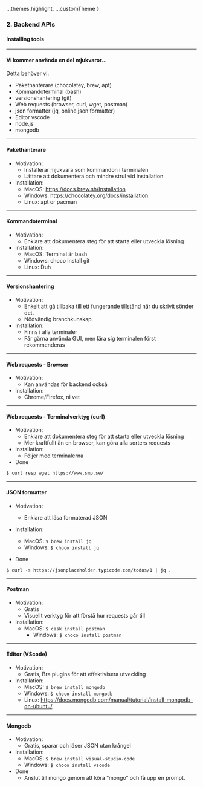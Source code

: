 
  ...themes.highlight,
  ...customTheme
}

### 2. Backend APIs
#### Installing tools

---
#### Vi kommer använda en del mjukvaror...

Detta behöver vi:
* Pakethanterare (chocolatey, brew, apt)
* Kommandoterminal (bash)
* versionshantering (git)
* Web requests (browser, curl, wget, postman)
* json formatter (jq, online json formatter)
* Editor vscode
* node.js
* mongodb

---

#### Pakethanterare

* Motivation:
  * Installerar mjukvara som kommandon i terminalen
  * Lättare att dokumentera och mindre strul vid installation
* Installation:
  * MacOS: <a href="https://docs.brew.sh/Installation" target="blank">https://docs.brew.sh/Installation</a>
  * Windows: <a href="https://chocolatey.org/docs/installation" target="_blank">https://chocolatey.org/docs/installation</a>
  * Linux: apt or pacman

---

#### Kommandoterminal
* Motivation:
  * Enklare att dokumentera steg för att starta eller utveckla lösning
* Installation:
  * MacOS: Terminal är bash
  * Windows: choco install git
  * Linux: Duh

---

#### Versionshantering
* Motivation:
  * Enkelt att gå tillbaka till ett fungerande tillstånd när du skrivit sönder det.
  * Nödvändig branchkunskap.
* Installation:
  * Finns i alla terminaler
  * Får gärna använda GUI, men lära sig terminalen först rekommenderas

---
#### Web requests - Browser
* Motivation:
  * Kan användas för backend också
* Installation:
  * Chrome/Firefox, ni vet

---

#### Web requests - Terminalverktyg (curl)
* Motivation:
  * Enklare att dokumentera steg för att starta eller utveckla lösning
  * Mer kraftfullt än en browser, kan göra alla sorters requests
* Installation:
  * Följer med terminalerna
* Done
```
$ curl resp wget https://www.smp.se/
```			 

---

#### JSON formatter
* Motivation:
  * Enklare att läsa formaterad JSON
* Installation:
	* MacOS: ```$ brew install jq```
	* Windows: ```$ choco install jq```

* Done
```
$ curl -s https://jsonplaceholder.typicode.com/todos/1 | jq .
```			 

---

#### Postman
* Motivation:
  * Gratis 
  * Visuellt verktyg för att förstå hur requests går till
* Installation:
  * MacOS: ```$ cask install postman```		 
	* Windows: ```$ choco install postman```

---

#### Editor (VScode)
* Motivation:
  * Gratis, Bra plugins för att effektivisera utveckling
* Installation:
	* MacOS: ```$ brew install mongodb```
  * Windows: ```$ choco install mongodb```
  * Linux: <a href="https://docs.mongodb.com/manual/tutorial/install-mongodb-on-ubuntu/" target="_blank">https://docs.mongodb.com/manual/tutorial/install-mongodb-on-ubuntu/</a>

--- 

#### Mongodb
* Motivation:
  * Gratis, sparar och läser JSON utan krångel
* Installation:
  * MacOS: ```$ brew install visual-studio-code```
  * Windows: ```$ choco install vscode```
* Done
  * Anslut till mongo genom att köra “mongo” och få upp en prompt.
